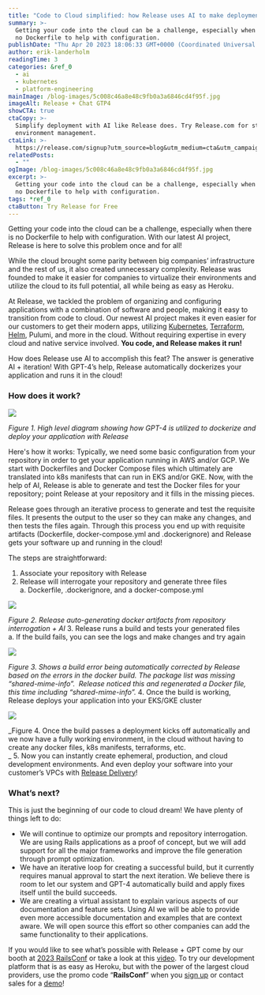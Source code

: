 ```yaml
---
title: "Code to Cloud simplified: how Release uses AI to make deployment easier  "
summary: >-
  Getting your code into the cloud can be a challenge, especially when there is
  no Dockerfile to help with configuration.
publishDate: "Thu Apr 20 2023 18:06:33 GMT+0000 (Coordinated Universal Time)"
author: erik-landerholm
readingTime: 3
categories: &ref_0
  - ai
  - kubernetes
  - platform-engineering
mainImage: /blog-images/5c008c46a8e48c9fb0a3a6846cd4f95f.jpg
imageAlt: Release + Chat GTP4
showCTA: true
ctaCopy: >-
  Simplify deployment with AI like Release does. Try Release.com for streamlined
  environment management.
ctaLink: >-
  https://release.com/signup?utm_source=blog&utm_medium=cta&utm_campaign=blog-cta&utm_content=code-to-cloud-simplified-how-release-uses-ai-to-make-deployment-easier
relatedPosts:
  - ""
ogImage: /blog-images/5c008c46a8e48c9fb0a3a6846cd4f95f.jpg
excerpt: >-
  Getting your code into the cloud can be a challenge, especially when there is
  no Dockerfile to help with configuration.
tags: *ref_0
ctaButton: Try Release for Free
---
```


Getting your code into the cloud can be a challenge, especially when there is no Dockerfile to help with configuration. With our latest AI project, Release is here to solve this problem once and for all!

While the cloud brought some parity between big companies’ infrastructure and the rest of us, it also created unnecessary complexity. Release was founded to make it easier for companies to virtualize their environments and utilize the cloud to its full potential, all while being as easy as Heroku.

At Release, we tackled the problem of organizing and configuring applications with a combination of software and people, making it easy to transition from code to cloud. Our newest AI project makes it even easier for our customers to get their modern apps, utilizing [Kubernetes](https://docs.release.com/guides-and-examples/advanced-guides/kubernetes), [Terraform](https://docs.release.com/guides-and-examples/advanced-guides/infrastructure/terraform), [Helm](https://docs.release.com/reference-documentation/helm), Pulumi, and more in the cloud. Without requiring expertise in every cloud and native service involved. **You code, and Release makes it run!**

How does Release use AI to accomplish this feat? The answer is generative AI + iteration! With GPT-4’s help, Release automatically dockerizes your application and runs it in the cloud!

### How does it work?  

![](/blog-images/bd169793166fe036ccc12c00466eea9f.png)

_Figure 1. High level diagram showing how GPT-4 is utilized to dockerize and deploy your application with Release_

Here's how it works: Typically, we need some basic configuration from your repository in order to get your application running in AWS and/or GCP. We start with Dockerfiles and Docker Compose files which ultimately are translated into k8s manifests that can run in EKS and/or GKE. Now, with the help of AI, Release is able to generate and test the Docker files for your repository; point Release at your repository and it fills in the missing pieces. 

Release goes through an iterative process to generate and test the requisite files. It presents the output to the user so they can make any changes, and then tests the files again. Through this process you end up with requisite artifacts (Dockerfile, docker-compose.yml and .dockerignore) and Release gets your software up and running in the cloud!

The steps are straightforward: 

1.  Associate your repository with Release
2.  Release will interrogate your repository and generate three files  
    a. Dockerfile, .dockerignore, and a docker-compose.yml

![](/blog-images/f67a743a9e94b2e4070d98404bb48170.gif)

_Figure 2. Release auto-generating docker artifacts from repository interrogation + AI_ 3. Release runs a build and tests your generated files  
 a. If the build fails, you can see the logs and make changes and try again

![](/blog-images/8beb1b9c4a3d8400e0183395466b3107.gif)

_Figure 3. Shows a build error being automatically corrected by Release based on the errors in the docker build. The package list was missing “shared-mime-info”.  Release noticed this and regenerated a Docker file, this time including “shared-mime-info”._ 4. Once the build is working, Release deploys your application into your EKS/GKE cluster

![](/blog-images/7a61ac7e9f28cc3aa8848e995c7e041c.png)

_Figure 4. Once the build passes a deployment kicks off automatically and we now have a fully working environment, in the cloud without having to create any docker files, k8s manifests, terraforms, etc.  
_ 5. Now you can instantly create ephemeral, production, and cloud development environments. And even deploy your software into your customer’s VPCs with [Release Delivery](https://release.com/blog/release-delivery-helps-saas-companies-meet-the-needs-of-their-enterprise-customers)! 

### What’s next?

This is just the beginning of our code to cloud dream! We have plenty of things left to do:

- We will continue to optimize our prompts and repository interrogation. We are using Rails applications as a proof of concept, but we will add support for all the major frameworks and improve the file generation through prompt optimization. 
- We have an iterative loop for creating a successful build, but it currently requires manual approval to start the next iteration. We believe there is room to let our system and GPT-4 automatically build and apply fixes itself until the build succeeds.  
- We are creating a virtual assistant to explain various aspects of our documentation and feature sets. Using AI we will be able to provide even more accessible documentation and examples that are context aware. We will open source this effort so other companies can add the same functionality to their applications.

If you would like to see what’s possible with Release + GPT come by our booth at [2023 RailsConf](https://railsconf.org/) or take a look at this [video](https://vimeo.com/819902308). To try our development platform that is as easy as Heroku, but with the power of the largest cloud providers, use the promo code “**RailsConf**” when you [sign up](https://release.com/get-started) or contact sales for a [demo](https://release.com/book-a-demo)!

